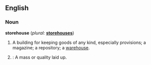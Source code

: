 ==English==

===Noun===
'''storehouse'''  (''plural:'' '''[[storehouses]]''')
# A building for keeping goods of any kind, especially provisions; a magazine; a repository; a [[warehouse]].
# {{obsolete}}: A mass or quality laid up.